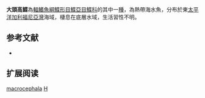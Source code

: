 {{Speciesbox 
| genus = Hypsopsetta
| species = macrocephala
| status = NE
| status_system = IUCN3.1
| authority = [[Breder|Breder]], 1936
| synonyms = 
}}

'''大頭高鰈'''為[[輻鰭魚綱|輻鰭魚綱]][[鰈形目|鰈形目]][[鰈亞目|鰈亞目]][[鰈科|鰈科]]的其中一[[種|種]]，為熱帶海水魚，分布於東[[太平洋|太平洋]][[加利福尼亞灣|加利福尼亞灣]]海域，棲息在底層水域，生活習性不明。

==参考文献==
*{{FishBase_species|genus=Hypsopsetta|species=macrocephala|year=2014|month=3}}

== 扩展阅读 ==
{{refbegin}}
{{wikispecies-inline|Hypsopsetta macrocephala|大頭高鰈}}
{{refend}}
{{Taxonbar|from=Q2101213}}

[[Category:高鰈屬|macrocephala]]
[[Category:1936年描述的鱼类|H]]